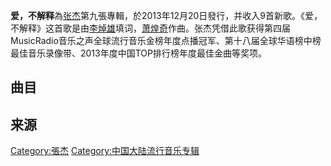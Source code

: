 {{Unreferenced|time=2017-06-02T18:18:13+00:00}}
{{Album infobox | <!-- See Wikipedia:WikiProject_Albums -->
| Name = 爱，不解释
| Type = [[專輯|專輯]]
| Artist = [[张杰_(大陆歌手)|张杰]]
| Cover = 
| Released = 2013年12月20日
| Recorded = 
| Genre = 中文流行
| Length = 
| Label = [[天娱传媒|天娱传媒]]
| Number =
| Producer = 
| Last album = [[那些和我们打过招呼的爱情|那些和我们打过招呼的爱情]]<br/>（2012年）
| This album = '''爱，不解释'''<br />（2013年）
| Next album = [[拾_(张杰专辑)|拾]]<br />（2015年）
}}

'''爱，不解释'''為[[张杰_(中国大陆歌手)|张杰]]第九張專輯，於2013年12月20日發行，并收入9首新歌。《爱，不解释》这首歌是由[[李焯雄|李焯雄]]填词，[[萧煌奇|萧煌奇]]作曲。张杰凭借此歌获得第四届MusicRadio音乐之声全球流行音乐金榜年度点播冠军、第十八届全球华语榜中榜最佳音乐录像带、2013年度中国TOP排行榜年度最佳金曲等奖项。

==曲目==
{{Tracklist
| total_length = 

| music_credits = yes
| lyrics_credits = yes
| arranger_credits = yes
| producer_credits = yes
| extra_column = 
| longnote_column = yes

| title1 = 他不懂
| note1 = 
| longnote1 = 
| music1 = [[唐湘智|唐湘智]]
| lyrics1 = [[周振霆|周振霆]]<br/> [[代岳東|代岳東]]
| arranger1 = 
| producer1 = 
| extra1 = 
| length1 = 

| title2 = 兩全
| note2 = 
| longnote2 = 
| music2 = [[宋秉洋|宋秉洋]]
| lyrics2 = [[李焯雄|李焯雄]]
| arranger2 = 
| producer2 = 
| extra2 = 
| length2 =

| title3 = 逆態度
| note3 = 
| longnote3 =網游《逆戰》新版主題曲
| music3 = 唐湘智
| lyrics3 = 李焯雄
| arranger3 = 
| producer3 = 
| extra3 = 
| length3 =

| title4 = 你在哪裡
| note4 = 
| longnote4 =
| music4 = [[任仲華|任仲華]]
| lyrics4 = 李焯雄
| arranger4 = 
| producer4 = 
| extra4 = 
| length4 =

| title5 = 我在這
| note5 = 
| longnote5 = 
| music5 = 宋秉洋
| lyrics5 =李焯雄
| arranger5 = 
| producer5 = 
| extra5 = 
| length5 =

| title6 = 愛，不解釋
| note6 = 
| longnote6 = 
| music6 = [[蕭煌奇|蕭煌奇]]
| lyrics6 = 李焯雄
| arranger6 = [[謳_歌|謳 歌]]
| producer6 = 
| extra6 = 
| length6 =

| title7 = 因為愛情來得不容易
| note7 = 
| longnote7 = 
| music7 = 梁翹柏
| lyrics7 = 李焯雄
| arranger7 =
| producer7 = 
| extra7 = 
| length7 =

| title8 = RIPCORD
| note8 = 
| longnote8 = 
| music8 = [[Tony_Bert_Nilsson|Tony Bert Nilsson]]
| lyrics8 = [[Henrik_John_Janson|Henrik John Janson]]
| arranger8 = 
| producer8 = 
| extra8 = 
| length8 =

| title9 = 演技派
| note9 = 
| longnote9 = 
| music9 = [[常石磊|常石磊]]
| lyrics9 = 常石磊
| arranger9 = 
| producer9 = 
| extra9 = 
| length9 =
}}

==来源==
{{reflist}}

{{张杰}}
[[Category:張杰|Category:張杰]]
[[Category:中国大陆流行音乐专辑|Category:中国大陆流行音乐专辑]]